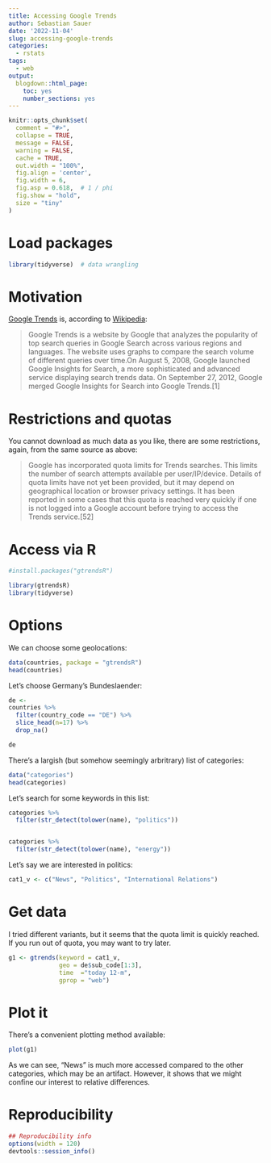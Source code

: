```yaml
---
title: Accessing Google Trends
author: Sebastian Sauer
date: '2022-11-04'
slug: accessing-google-trends
categories:
  - rstats
tags:
  - web
output:
  blogdown::html_page:
    toc: yes
    number_sections: yes
---
```




```r
knitr::opts_chunk$set(
  comment = "#>",
  collapse = TRUE,
  message = FALSE,
  warning = FALSE,
  cache = TRUE,
  out.width = "100%",
  fig.align = 'center',
  fig.width = 6,
  fig.asp = 0.618,  # 1 / phi
  fig.show = "hold",
  size = "tiny"
)
```



# Load packages

```r
library(tidyverse)  # data wrangling
```


# Motivation

[Google Trends](https://trends.google.com/) is, according to [Wikipedia](https://en.wikipedia.org/wiki/Google_Trends):

>   Google Trends is a website by Google that analyzes the popularity of top search queries in Google Search across various regions and languages. The website uses graphs to compare the search volume of different queries over time.On August 5, 2008, Google launched Google Insights for Search, a more sophisticated and advanced service displaying search trends data. On September 27, 2012, Google merged Google Insights for Search into Google Trends.[1]


# Restrictions and quotas

You cannot download as much data as you like, there are some restrictions,
again, from the same source as above:

>   Google has incorporated quota limits for Trends searches. This limits the number of search attempts available per user/IP/device. Details of quota limits have not yet been provided, but it may depend on geographical location or browser privacy settings. It has been reported in some cases that this quota is reached very quickly if one is not logged into a Google account before trying to access the Trends service.[52]

# Access via R

```r
#install.packages("gtrendsR")

```


```r
library(gtrendsR)
library(tidyverse)
```



# Options

We can choose some geolocations:

```r
data(countries, package = "gtrendsR")
head(countries)
```


Let's choose Germany's Bundeslaender:

```r
de <- 
countries %>% 
  filter(country_code == "DE") %>% 
  slice_head(n=17) %>% 
  drop_na()

de
```



There's a largish (but somehow seemingly arbritrary) list of categories:

```r
data("categories")
head(categories)
```

Let's search for some keywords in this list:

```r
categories %>% 
  filter(str_detect(tolower(name), "politics"))


categories %>% 
  filter(str_detect(tolower(name), "energy"))
```




Let's say we are interested in politics:

```r
cat1_v <- c("News", "Politics", "International Relations")
```


# Get data

I tried different variants, but it seems that the quota limit is quickly reached.
If you run out of quota, you may want to try later.

```r
g1 <- gtrends(keyword = cat1_v,
              geo = de$sub_code[1:3],
              time  ="today 12-m",
              gprop = "web")
```


# Plot it

There's a convenient plotting method available:

```r
plot(g1)
```

As we can see, "News" is much more accessed compared to the other categories,
which may be an artifact.
However, it shows that we might confine our interest to relative differences.




# Reproducibility

```r
## Reproducibility info
options(width = 120)
devtools::session_info()

```



